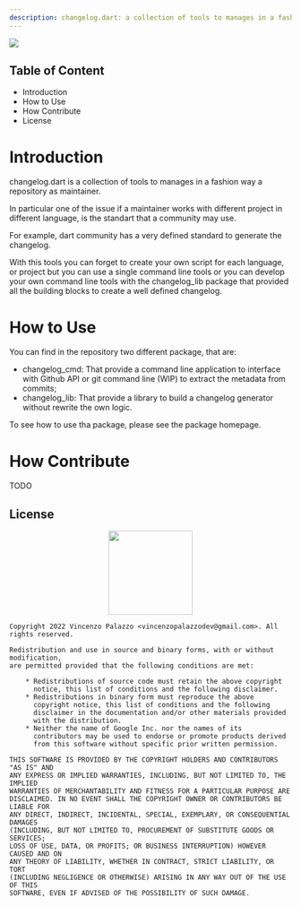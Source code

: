 ```yaml
---
description: changelog.dart: a collection of tools to manages in a fashion way a repository as maintainer.
---
```


<img src="https://github.com/vincenzopalazzo/changelog.dart/raw/main/docs/ic_launcher.png" />

## Table of Content

- Introduction
- How to Use
- How Contribute
- License

# Introduction

changelog.dart is a collection of tools to manages in a fashion way a repository as maintainer.

In particular one of the issue if a maintainer works with different project in different language, is the standart
that a community may use.

For example, dart community has a very defined standard to generate the changelog.

With this tools you can forget to create your own script for each language, or project but you can use a single command line tools
or you can develop your own command line tools with the changelog_lib package that provided all the building blocks to create a well defined
changelog.

# How to Use

You can find in the repository two different package, that are:

- changelog_cmd: That provide a command line application to interface with Github API or git command line (WIP) to extract the metadata from commits;
- changelog_lib: That provide a library to build a changelog generator without rewrite the own logic.

To see how to use tha package, please see the package homepage.

# How Contribute

TODO

## License

<div align="center">
  <img src="https://opensource.org/files/osi_keyhole_300X300_90ppi_0.png" width="150" height="150"/>
</div>

```
Copyright 2022 Vincenzo Palazzo <vincenzopalazzodev@gmail.com>. All rights reserved.

Redistribution and use in source and binary forms, with or without modification,
are permitted provided that the following conditions are met:

    * Redistributions of source code must retain the above copyright
      notice, this list of conditions and the following disclaimer.
    * Redistributions in binary form must reproduce the above
      copyright notice, this list of conditions and the following
      disclaimer in the documentation and/or other materials provided
      with the distribution.
    * Neither the name of Google Inc. nor the names of its
      contributors may be used to endorse or promote products derived
      from this software without specific prior written permission.

THIS SOFTWARE IS PROVIDED BY THE COPYRIGHT HOLDERS AND CONTRIBUTORS "AS IS" AND
ANY EXPRESS OR IMPLIED WARRANTIES, INCLUDING, BUT NOT LIMITED TO, THE IMPLIED
WARRANTIES OF MERCHANTABILITY AND FITNESS FOR A PARTICULAR PURPOSE ARE
DISCLAIMED. IN NO EVENT SHALL THE COPYRIGHT OWNER OR CONTRIBUTORS BE LIABLE FOR
ANY DIRECT, INDIRECT, INCIDENTAL, SPECIAL, EXEMPLARY, OR CONSEQUENTIAL DAMAGES
(INCLUDING, BUT NOT LIMITED TO, PROCUREMENT OF SUBSTITUTE GOODS OR SERVICES;
LOSS OF USE, DATA, OR PROFITS; OR BUSINESS INTERRUPTION) HOWEVER CAUSED AND ON
ANY THEORY OF LIABILITY, WHETHER IN CONTRACT, STRICT LIABILITY, OR TORT
(INCLUDING NEGLIGENCE OR OTHERWISE) ARISING IN ANY WAY OUT OF THE USE OF THIS
SOFTWARE, EVEN IF ADVISED OF THE POSSIBILITY OF SUCH DAMAGE.
```